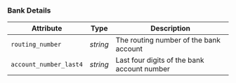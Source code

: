 
### Bank Details

| Attribute              | Type     | Description                                 |
|------------------------|----------|---------------------------------------------|
| `routing_number`       | _string_ | The routing number of the bank account      |
| `account_number_last4` | _string_ | Last four digits of the bank account number |
